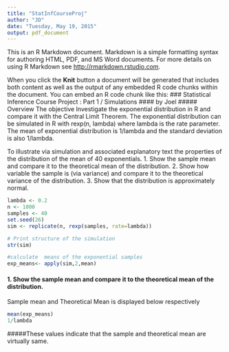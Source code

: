 ```yaml
---
title: "StatInfCourseProj"
author: "JD"
date: "Tuesday, May 19, 2015"
output: pdf_document
---
```


This is an R Markdown document. Markdown is a simple formatting syntax for authoring HTML, PDF, and MS Word documents. For more details on using R Markdown see <http://rmarkdown.rstudio.com>.

When you click the **Knit** button a document will be generated that includes both content as well as the output of any embedded R code chunks within the document. You can embed an R code chunk like this:
### Statistical Inference Course Project : Part 1 / Simulations
#### by Joel
##### Overview
The objective 
 Investigate the exponential distribution in R and compare it with the Central Limit Theorem. The exponential distribution can be simulated in R with rexp(n, lambda) where lambda is the rate parameter. The mean of exponential distribution is 1/lambda and the standard deviation is also 1/lambda. 
 
 To illustrate via simulation and associated explanatory text the properties of the distribution of the mean of 40 exponentials. 
1. Show the sample mean and compare it to the theoretical mean of the distribution.
2. Show how variable the sample is (via variance) and compare it to the theoretical variance of the distribution.
3. Show that the distribution is approximately normal.

```r

lambda <- 0.2
n <- 1000
samples <- 40
set.seed(26)
sim <- replicate(n, rexp(samples, rate=lambda))

# Print structure of the simulation
str(sim)

#calculate  means of the exponential samples
exp_means<- apply(sim,2,mean)
```

#### 1. Show the sample mean and compare it to the theoretical mean of the distribution.
Sample mean and Theoretical Mean is displayed below respectively
```r
mean(exp_means)
1/lambda
```

#####These values indicate that the sample and theoretical mean are virtually same.